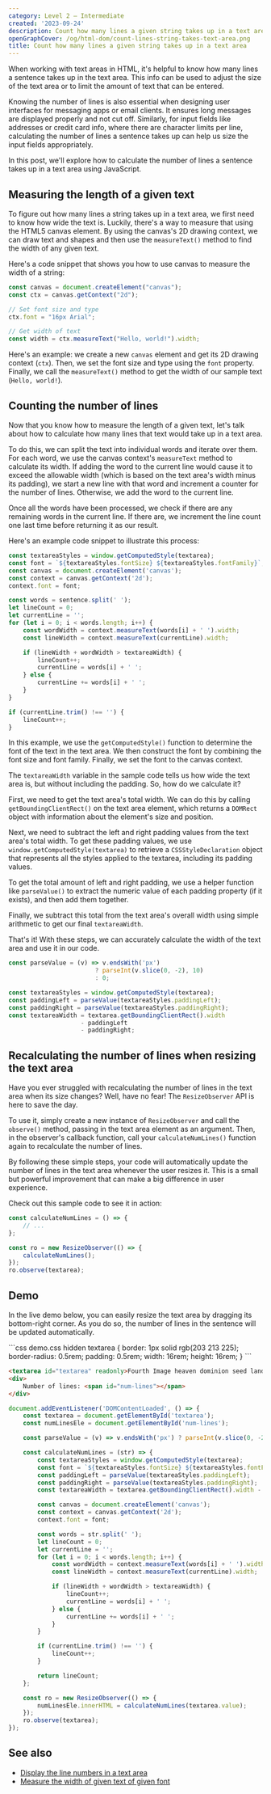 ```yaml
---
category: Level 2 — Intermediate
created: '2023-09-24'
description: Count how many lines a given string takes up in a text area with JavaScript
openGraphCover: /og/html-dom/count-lines-string-takes-text-area.png
title: Count how many lines a given string takes up in a text area
---
```


When working with text areas in HTML, it's helpful to know how many lines a sentence takes up in the text area. This info can be used to adjust the size of the text area or to limit the amount of text that can be entered.

Knowing the number of lines is also essential when designing user interfaces for messaging apps or email clients. It ensures long messages are displayed properly and not cut off. Similarly, for input fields like addresses or credit card info, where there are character limits per line, calculating the number of lines a sentence takes up can help us size the input fields appropriately.

In this post, we'll explore how to calculate the number of lines a sentence takes up in a text area using JavaScript.

## Measuring the length of a given text

To figure out how many lines a string takes up in a text area, we first need to know how wide the text is. Luckily, there's a way to measure that using the HTML5 canvas element. By using the canvas's 2D drawing context, we can draw text and shapes and then use the `measureText()` method to find the width of any given text.

Here's a code snippet that shows you how to use canvas to measure the width of a string:

```js
const canvas = document.createElement("canvas");
const ctx = canvas.getContext("2d");

// Set font size and type
ctx.font = "16px Arial";

// Get width of text
const width = ctx.measureText("Hello, world!").width;
```

Here's an example: we create a new `canvas` element and get its 2D drawing context (`ctx`). Then, we set the font size and type using the `font` property. Finally, we call the `measureText()` method to get the width of our sample text (`Hello, world!`).

## Counting the number of lines

Now that you know how to measure the length of a given text, let's talk about how to calculate how many lines that text would take up in a text area.

To do this, we can split the text into individual words and iterate over them. For each word, we use the canvas context's `measureText` method to calculate its width. If adding the word to the current line would cause it to exceed the allowable width (which is based on the text area's width minus its padding), we start a new line with that word and increment a counter for the number of lines. Otherwise, we add the word to the current line.

Once all the words have been processed, we check if there are any remaining words in the current line. If there are, we increment the line count one last time before returning it as our result.

Here's an example code snippet to illustrate this process:

```js
const textareaStyles = window.getComputedStyle(textarea);
const font = `${textareaStyles.fontSize} ${textareaStyles.fontFamily}`;
const canvas = document.createElement('canvas');
const context = canvas.getContext('2d');
context.font = font;

const words = sentence.split(' ');
let lineCount = 0;
let currentLine = '';
for (let i = 0; i < words.length; i++) {
    const wordWidth = context.measureText(words[i] + ' ').width;
    const lineWidth = context.measureText(currentLine).width;

    if (lineWidth + wordWidth > textareaWidth) {
        lineCount++;
        currentLine = words[i] + ' ';
    } else {
        currentLine += words[i] + ' ';
    }
}

if (currentLine.trim() !== '') {
    lineCount++;
}
```

In this example, we use the `getComputedStyle()` function to determine the font of the text in the text area. We then construct the font by combining the font size and font family. Finally, we set the font to the canvas context.

The `textareaWidth` variable in the sample code tells us how wide the text area is, but without including the padding. So, how do we calculate it?

First, we need to get the text area's total width. We can do this by calling `getBoundingClientRect()` on the text area element, which returns a `DOMRect` object with information about the element's size and position.

Next, we need to subtract the left and right padding values from the text area's total width. To get these padding values, we use `window.getComputedStyle(textarea)` to retrieve a `CSSStyleDeclaration` object that represents all the styles applied to the textarea, including its padding values.

To get the total amount of left and right padding, we use a helper function like `parseValue()` to extract the numeric value of each padding property (if it exists), and then add them together.

Finally, we subtract this total from the text area's overall width using simple arithmetic to get our final `textareaWidth`.

That's it! With these steps, we can accurately calculate the width of the text area and use it in our code.

```js
const parseValue = (v) => v.endsWith('px')
                        ? parseInt(v.slice(0, -2), 10)
                        : 0;

const textareaStyles = window.getComputedStyle(textarea);
const paddingLeft = parseValue(textareaStyles.paddingLeft);
const paddingRight = parseValue(textareaStyles.paddingRight);
const textareaWidth = textarea.getBoundingClientRect().width
                    - paddingLeft
                    - paddingRight;
```

## Recalculating the number of lines when resizing the text area

Have you ever struggled with recalculating the number of lines in the text area when its size changes? Well, have no fear! The `ResizeObserver` API is here to save the day.

To use it, simply create a new instance of `ResizeObserver` and call the `observe()` method, passing in the text area element as an argument. Then, in the observer's callback function, call your `calculateNumLines()` function again to recalculate the number of lines.

By following these simple steps, your code will automatically update the number of lines in the text area whenever the user resizes it. This is a small but powerful improvement that can make a big difference in user experience.

Check out this sample code to see it in action:

```js
const calculateNumLines = () => {
    // ...
};

const ro = new ResizeObserver(() => {
    calculateNumLines();
});
ro.observe(textarea);
```

## Demo

In the live demo below, you can easily resize the text area by dragging its bottom-right corner. As you do so, the number of lines in the sentence will be updated automatically.

<Playground>
```css demo.css hidden
textarea {
    border: 1px solid rgb(203 213 225);
    border-radius: 0.5rem;
    padding: 0.5rem;
    width: 16rem;
    height: 16rem;
}
```

```html index.html
<textarea id="textarea" readonly>Fourth Image heaven dominion seed land shall light seas form it our signs wherein male Meat greater it divided appear lights she'd seasons together fowl every darkness light divided rule hath so it.</textarea>
<div>
    Number of lines: <span id="num-lines"></span>
</div>
```

```js scripts.js
document.addEventListener('DOMContentLoaded', () => {
    const textarea = document.getElementById('textarea');
    const numLinesEle = document.getElementById('num-lines');

    const parseValue = (v) => v.endsWith('px') ? parseInt(v.slice(0, -2), 10) : 0;

    const calculateNumLines = (str) => {
        const textareaStyles = window.getComputedStyle(textarea);
        const font = `${textareaStyles.fontSize} ${textareaStyles.fontFamily}`;
        const paddingLeft = parseValue(textareaStyles.paddingLeft);
        const paddingRight = parseValue(textareaStyles.paddingRight);
        const textareaWidth = textarea.getBoundingClientRect().width - paddingLeft - paddingRight;

        const canvas = document.createElement('canvas');
        const context = canvas.getContext('2d');
        context.font = font;

        const words = str.split(' ');
        let lineCount = 0;
        let currentLine = '';
        for (let i = 0; i < words.length; i++) {
            const wordWidth = context.measureText(words[i] + ' ').width;
            const lineWidth = context.measureText(currentLine).width;

            if (lineWidth + wordWidth > textareaWidth) {
                lineCount++;
                currentLine = words[i] + ' ';
            } else {
                currentLine += words[i] + ' ';
            }
        }

        if (currentLine.trim() !== '') {
            lineCount++;
        }

        return lineCount;
    };

    const ro = new ResizeObserver(() => {
        numLinesEle.innerHTML = calculateNumLines(textarea.value);
    });
    ro.observe(textarea);
});
```
</Playground>

## See also

-   [Display the line numbers in a text area](https://phuoc.ng/collection/mirror-a-text-area/display-the-line-numbers-in-a-text-area/)
-   [Measure the width of given text of given font](https://phuoc.ng/collection/html-dom/measure-the-width-of-given-text-of-given-font/)
